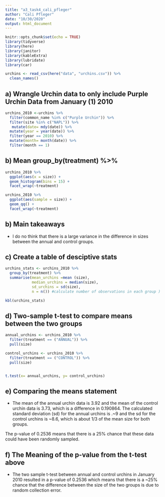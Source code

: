 ```yaml
---
title: "a3_task4_cali_pfleger"
author: "Cali Pfleger"
date: "10/30/2020"
output: html_document
---
```


```r
knitr::opts_chunk$set(echo = TRUE)
library(tidyverse)
library(here)
library(janitor)
library(kableExtra)
library(lubridate)
library(car)
```


```r
urchins <- read_csv(here("data", "urchins.csv")) %>% 
  clean_names() 
```

## a) Wrangle Urchin data to only include Purple Urchin Data from January (1) 2010
```r
urchins_2010 <-urchins %>% 
  filter(common_name %in% c("Purple Urchin")) %>% 
  filter(site %in% c("NAPL")) %>% 
   mutate(date= mdy(date)) %>% 
  mutate(year = year(date)) %>% 
  filter(year == 2010) %>% 
  mutate(month= month(date)) %>% 
  filter(month == 1)


```


## b) Mean group_by(treatment) %>% 
  
```r
urchins_2010 %>% 
  ggplot(aes(x = size)) +
  geom_histogram(bins = 15) +
  facet_wrap(~treatment)

urchins_2010 %>% 
  ggplot(aes(sample = size)) +
  geom_qq() +
  facet_wrap(~treatment)
```
## b) Main takeaways
- I do no think that there is a large variance in the difference in sizes between the annual and control groups. 

##  c) Create a table of desciptive stats

```r
urchins_stats <- urchins_2010 %>% 
  group_by(treatment) %>% 
  summarise(mean_urchins =mean (size),
            median_urchins = median(size),
            sd_urchins = sd(size),
            n = n()) #calculate number of observations in each group )

kbl(urchins_stats)
```

## d) Two-sample t-test to compare means between the two groups

```r
annual_urchins <- urchins_2010 %>% 
  filter(treatment == ("ANNUAL")) %>% 
  pull(size)

control_urchins <- urchins_2010 %>% 
  filter(treatment == ("CONTROL")) %>% 
  pull(size)


t.test(x= annual_urchins, y= control_urchins)

```
## e) Comparing the means statement 
-  The mean of the annual urchin data is 3.92 and the mean of the control urchin data is 3.73, which is a difference in 0.190864. The calculated standard deviation (sd) for the annual urchins is .~9 and the sd for the control urchins is ~8.6, which is about 1/3 of the mean size for both groups. 

The p-value of 0.2536 means that there is a 25% chance that these data could have been randomly sampled.

## f) The Meaning of the p-value from the t-test above

- The two sample t-test between annual and control urchins in January 2010 resulted in a p-value of 0.2536 which means that there is a ~25% chance that the difference between the size of the two groups is due to random collection error. 




